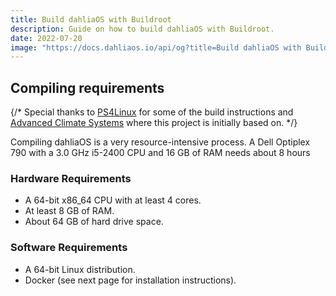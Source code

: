 ```yaml
---
title: Build dahliaOS with Buildroot
description: Guide on how to build dahliaOS with Buildroot.
date: 2022-07-20
image: "https://docs.dahliaos.io/api/og?title=Build dahliaOS with Buildroot&desc=Guide on how to build dahliaOS with Buildroot."
---
```



## Compiling requirements
{/* <Callout>
  Special thanks to [PS4Linux](https://ps4linux.com/build-dahliaos-source/) for
  some of the build instructions and [Advanced Climate Systems](https://acs-buildings.com/) where this project is initially based on.
</Callout>
 */}

<Callout type="warning">
Compiling dahliaOS is a very resource-intensive process.  
A Dell Optiplex 790 with a 3.0 GHz i5-2400 CPU and 16 GB of RAM needs about 8 hours
</Callout>

### Hardware Requirements
- A 64-bit x86_64 CPU with at least 4 cores.
- At least 8 GB of RAM.
- About 64 GB of hard drive space.

### Software Requirements
- A 64-bit Linux distribution.
- Docker (see next page for installation instructions).
